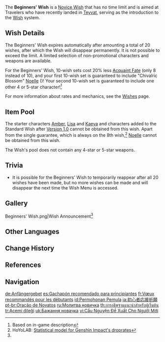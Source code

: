 {{Wish
|name              = Beginners' Wish
|image             = Wish Beginners.png
|type              = Novice
|duration          = beginner
|time_start        = 2020-09-28 10:00:00
|time_start_offset = GMT+8
|time_end          = none
}}
{{Description|Dear Travelers: The Beginners' Wish is available! Win new characters, grab new weapons, and assemble your dream team!<ref name="Announcement">Twitter: [https://twitter.com/GenshinImpact/status/1310580022193733632 Official Announcement]</ref>}}

The '''Beginners' Wish''' is a [[Novice Wish]] that has no time limit and is aimed at Travelers who have recently landed in [[Teyvat]], serving as the introduction to the [[Wish]] system.

==Wish Details==
The Beginners' Wish expires automatically after amounting a total of 20 wishes, after which the Wish will disappear permanently. It is not possible to exceed the limit. A limited selection of non-promotional characters and weapons are available.

For the Beginners' Wish, 10-wish sets cost 20% less [[Acquaint Fate]] (only 8 instead of 10), and your first 10-wish set is guaranteed to include "Chivalric Blossom" [[Noelle]] ({{Geo}})! Your second 10-wish set is guaranteed to include one other 4 or 5-star character!<ref>Based on in-game description</ref>

For more information about rates and mechanics, see the [[Wishes]] page.

==Item Pool==
The starter characters [[Amber]], [[Lisa]] and [[Kaeya]] and characters added to the Standard Wish after [[Version 1.0]] cannot be obtained from this wish. Apart from the single guarantee, which is always on the 8th wish,<ref>HoYoLAB: [https://www.hoyolab.com/article/497840 Statistical model for Genshin Impact's droprates]</ref> [[Noelle]] cannot be obtained from this wish.

The Wish's pool does not contain any 4-star or 5-star weapons.

{{Wish Pool
|character_5   = Diluc; Jean; Keqing; Mona; Qiqi
|character_4   = Barbara; Beidou; Bennett; Chongyun; Fischl; Ningguang; Razor; Sucrose; Xiangling; Xingqiu
|weapon_3      = Black Tassel; Bloodtainted Greatsword; Cool Steel; Debate Club; Emerald Orb; Ferrous Shadow; Harbinger of Dawn; Magic Guide; Raven Bow; Sharpshooter's Oath; Skyrider Sword; Slingshot; Thrilling Tales of Dragon Slayers
}}

==Trivia==
* It is possible for the Beginners' Wish to temporarily reappear after all 20 wishes have been made, but no more wishes can be made and will disappear the next time the Wish Menu is accessed.

==Gallery==
<gallery>
Beginners' Wish.png|Wish Announcement<ref name="Announcement"/>
</gallery>

==Other Languages==
{{Other Languages
|en       = Beginners' Wish
|zhs      = 初行者推荐祈愿
|zhs_rm   = Chūxíngzhě Tuījiàn Qíyuàn
|zht      = 初行者推薦祈願
|zht_rm   = Chūxíngzhě Tuījiàn Qíyuàn
|zh_tl    = Beginner's Recommended Wish
|ja       = 初心者応援祈願
|ja_rm    = Shoshinsha Ouen Kigan{{Assumed}}
|ja_tl    = Beginners' Supporting Wish
|ko       = {{tt|초보자|初步者}} {{tt|추천|推薦}} {{tt|기원|祈願}}
|ko_tl    = Beginners Recommend Wish
|es       = Gachapón recomendado para principiantes
|es_tl    = Gacha Recommended for Beginners
|fr       = Vœux recommandés pour les débutants
|fr_tl    = Recommended Wishes for Beginners
|ru       = Молитва новичка
|ru_tl    = Beginner's Prayer
|th       = การอธิษฐานแนะนำ สำหรับผู้เริ่มต้น
|th_rm    = Kan athitthan naenam, samrap phu roemton
|th_tl    = Recommended Wish, for Beginners
|vi       = Cầu Nguyện đề xuất cho người mới
|vi_tl    = Recommended Wishes for Newbies
|de       = Gebet für Anfänger
|de_tl    = Prayers for Beginners
|id       = Permohonan yang disarankan untuk pemula
|id_tl    = Recommended Wish for beginners
|pt       = Oração de Novatos
|pt_tl    = Prayer for Beginners
|tr       = Acemi dileği
|tr_tl    = Beginner Wish
|it       = Desiderio del principiante
|it_tl    = Wish of the Beginner
}}

==Change History==
{{Change History|1.0}}

==References==
{{Reflist}}

==Navigation==
{{Wish Navbox}}

[[de:Anfängergebet]]
[[es:Gachapón recomendado para principiantes]]
[[fr:Vœux recommandés pour les débutants]]
[[id:Permohonan Pemula]]
[[ja:初心者応援祈願]]
[[pt-br:Oração de Novatos]]
[[ru:Молитва новичка]]
[[th:การอธิษฐานแนะนำสำหรับผู้เริ่มต้น]]
[[tr:Acemi dileği]]
[[uk:Бажання новачка]]
[[vi:Cầu Nguyện Đề Xuất Cho Người Mới]]